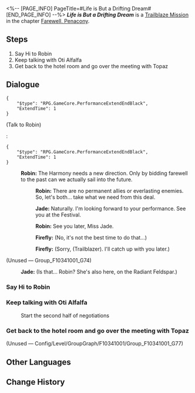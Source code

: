 <%-- [PAGE_INFO]
PageTitle=#Life is But a Drifting Dream#
[END_PAGE_INFO] --%>
{{Stub|Dialogue.}}
{{Mission Infobox
|id            = 1034105
|title         = 
|image         = Mission Life is But a Drifting Dream.png{{subst:void|<!--$UPLOAD:<<SpriteOutput/Chronicle/1034105.png>-<Mission Life is But a Drifting Dream.png>-<Fate's Atlas Images>>-->}}
|type          = Trailblaze
|event_name    = 
|chapter       = Farewell, Penacony
|requirements  = [[Trailblaze Mission]] ''[[Rivers Run Without Return]]'' completed
|summary       = As the IPC's representatives and the Family begin the second half of the negotiations, Jade delivers an unexpected injection of "venom" to stop Old Oti's plan of going public.<br />In Jade's plans, the Express plays the role of "sweet dew": Upon obtaining 30% of Penacony Conglomerate's stock, the IPC transfers 5% to the Express, and covertly makes the Express Crew bear the responsibility of being the Planet of Festivities's brand ambassadors, thus achieving multiple ends at once.
|characters    = Firefly; Jade; Robin; Trailblazer
|startLocation = [[Penacony]] - [[(The Radiant Feldspar/The Trailblaze's Stern/The Tatalov/The Soaring Clock Hand)]]
|world         = Penacony
|area          = (The Radiant Feldspar/The Trailblaze's Stern/The Tatalov/The Soaring Clock Hand)
|prev          = Rivers Run Without Return
|next          = Soldier's Pay
|rewards       = Trailblaze EXP*100; Stellar Jade*10; Traveler's Guide*2; Refined Aether*2; Clock Credits*50; Credit*20,000
}}
'''''Life is But a Drifting Dream''''' is a [[Trailblaze Mission]] in the chapter [[Farewell, Penacony]].

==Steps==
# Say Hi to Robin
# Keep talking with Oti Alfalfa
# Get back to the hotel room and go over the meeting with Topaz

<!--
==Gameplay Notes==

--><!--
==Trial Character==

-->
==Dialogue==
{{Stub Dialogue}}
:{{tx}}
<pre>{
	"$type": "RPG.GameCore.PerformanceExtendEndBlack",
	"ExtendTime": 1
}</pre>

;(Talk to Robin)
:{{tx}}
:<pre>{
	"$type": "RPG.GameCore.PerformanceExtendEndBlack",
	"ExtendTime": 1
}</pre>
:{{A|VO chapter3 29 robin 105.ogg}} '''Robin:''' The Harmony needs a new direction. Only by bidding farewell to the past can we actually sail into the future.
::{{A|VO chapter3 29 robin 106.ogg}} '''Robin:''' There are no permanent allies or everlasting enemies. So, let's both... take what we need from this deal.
::{{A|VO chapter3 29 jade 114.ogg}} '''Jade:''' Naturally. I'm looking forward to your performance. See you at the Festival.
::{{A|VO chapter3 29 robin 107.ogg}} '''Robin:''' See you later, Miss Jade.
::{{A|VO chapter3 29 firefly 115.ogg}} '''Firefly:''' (No, it's not the best time to do that...)
::{{A|VO chapter3 29 firefly 116 m.ogg}} {{A|VO chapter3 29 firefly 116 f.ogg}} '''Firefly:''' (Sorry, (Trailblazer). I'll catch up with you later.)
;(Unused &mdash; Group_F10341001_G74)
:{{A|VO chapter3 29 jade 110.ogg}} '''Jade:''' (Is that... Robin? She's also here, on the Radiant Feldspar.)
{{Dialogue End}}

===Say Hi to Robin{{subst:void|<!--103410504-->}}===
{{Mission Description|type=trailblaze|location=(The Radiant Feldspar/The Trailblaze's Stern/The Tatalov/The Soaring Clock Hand)|update|The meeting with Oti Alfalfa surprised Topaz and Jade. They didn't expect him to be preparing for the public listing of Penacony Conglomerate.<br />They have to go straight for Old Oti's sore spots during the second half of negotiations to guarantee the IPC's entry into Penacony goes off without a hitch.<br />Jade discovers Robin has also boarded the Radiant Feldspar, and plans to go up and greet this cosmic superstar.}}
{{Dialogue Start}}
{{Dialogue End}}

===Keep talking with Oti Alfalfa{{subst:void|<!--103410505-->}}===
{{Mission Description|type=trailblaze|location=(The Radiant Feldspar/The Trailblaze's Stern/The Tatalov/The Soaring Clock Hand)|update|The meeting with Oti Alfalfa surprised Topaz and Jade. They didn't expect him to be preparing for the public listing of Penacony Conglomerate.<br />They have to go straight for Old Oti's sore spots during the second half of negotiations to guarantee the IPC's entry into Penacony goes off without a hitch.<br />The second half of the meeting is about to begin. Jade is ready to hold nothing back as she launches her counterattack.}}
{{Dialogue Start}}

:{{DIcon|undefined}} Start the second half of negotiations
:{{tx}}
:{{tx}}
{{Dialogue End}}

===Get back to the hotel room and go over the meeting with Topaz{{subst:void|<!--103410507-->}}===
{{Mission Description|type=trailblaze|location=(The Radiant Feldspar/The Trailblaze's Stern/The Tatalov/The Soaring Clock Hand)|update|With a little carrot and a little stick, Old Oti has to submit to Jade's conditions.<br />Jade already knew the secrets of Penacony, and the introduction of the Astral Express into the negotiations is an extra insurance for the outcome.<br />Now that the major issues have been discussed, Jade and Topaz have their own ideas about how to best enjoy their time aboard the Radiant Feldspar.}}
{{Dialogue Start}}
;(Unused &mdash; Config/Level/GroupGraph/F10341001/Group_F10341001_G77)
:{{tx}}
{{Dialogue End}}

==Other Languages==
{{Other Languages
|en   = Life is But a Drifting Dream
|zhs  = 浮生若梦
|zht  = 浮生若夢
|ja   = 浮生若夢
|ko   = 우리집의 낙원
|es   = La vida es sueño
|fr   = La vie est comme un rêve
|ru   = Жизнь проплывает будто сон
|th   = ชีวิตล่องลอยดุจฝัน
|vi   = Phù Du Như Mộng
|de   = Das Leben fliegt vorüber wie ein Traum
|id   = Hidup Bagaikan Mimpi
|pt   = A Vida é um Sonho Flutuante
}}

==Change History==
{{Change History|2.3}}
